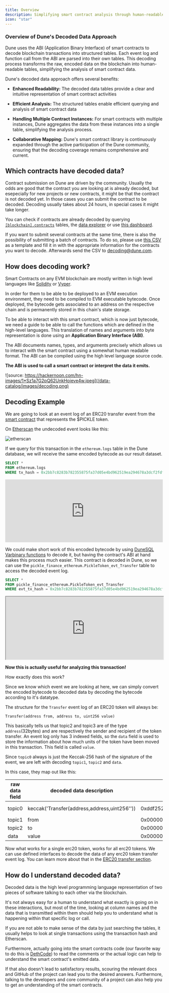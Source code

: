 ```yaml
---
title: Overview
description: Simplifying smart contract analysis through human-readable tables.
icon: "star"
---
```


### Overview of Dune's Decoded Data Approach

Dune uses the ABI (Application Binary Interface) of smart contracts to decode blockchain transactions into structured tables. Each event log and function call from the ABI are parsed into their own tables. This decoding process transforms the raw, encoded data on the blockchain into human-readable tables, simplifying the analysis of smart contract data.

Dune's decoded data approach offers several benefits:

- **Enhanced Readability:** The decoded data tables provide a clear and intuitive representation of smart contract activities

- **Efficient Analysis:** The structured tables enable efficient querying and analysis of smart contract data

- **Handling Multiple Contract Instances:** For smart contracts with multiple instances, Dune aggregates the data from these instances into a single table, simplifying the analysis process.

- **Collaborative Mapping:** Dune's smart contract library is continuously expanded through the active participation of the Dune community, ensuring that the decoding coverage remains comprehensive and current.

<CardGroup cols={2}>
  <Card
    title="Explore decoded logs"
    icon="circle-bolt"
    iconType="duotone"
    href="/data-catalog/evm/ethereum/decoded/event-logs"
  ></Card>
  <Card
    title="Explore decoded traces"
    icon="layer-group"
    iconType="duotone"
    href="/data-catalog/evm/ethereum/decoded/call-tables"
  ></Card>
</CardGroup>

## Which contracts have decoded data?

Contract submission on Dune are driven by the community. Usually the odds are good that the contract you are looking at is already decoded, but esepecially for new projects or new contracts, it might be that the contract is not decoded yet. In those cases you can submit the contract to be decoded. Decoding usually takes about 24 hours, in special cases it might take longer.

You can check if contracts are already decoded by querying [`[blockchain].contracts`](/data-catalog/evm/ethereum/decoded/contracts) tables, the [data explorer](/web-app/query-editor/data-explorer) or use [this dashboard](https://dune.com/dune/is-my-contract-decoded-yet-v2).

If you want to submit several contracts at the same time, there is also the possibility of submitting a batch of contracts. To do so, please use [this CSV](https://gist.github.com/antonio-mendes/c6a43c22862581674c11462cae230e23) as a template and fill it in with the appropriate information for the contracts you want to decode. Afterwards send the CSV to decoding@dune.com.

<CardGroup cols={2}>
  <Card
    title="Submit any contract for decoding"
    icon="file-import"
    iconType="duotone"
    href="/web-app/decoding-contracts"
  ></Card>
  <Card
    title="Explore already decoded contracts"
    icon="database"
    iconType="duotone"
    href="/data-catalog/evm/ethereum/decoded/contracts"
  ></Card>
</CardGroup>

## How does decoding work?

Smart Contracts on any EVM blockchain are mostly written in high level languages like [Solidity](https://docs.soliditylang.org/en/v0.8.2) or [Vyper](https://vyper.readthedocs.io/en/stable).

In order for them to be able to be deployed to an EVM execution environment, they need to be compiled to EVM executable bytecode. Once deployed, the bytecode gets associated to an address on the respective chain and is permanently stored in this chain's state storage.

To be able to interact with this smart contract, which is now just bytecode, we need a guide to be able to call the functions which are defined in the high-level languages. This translation of names and arguments into byte representation is done using an **Application Binary Interface (ABI)**.

The ABI documents names, types, and arguments precisely which allows us to interact with the smart contract using a somewhat human readable format. The ABI can be compiled using the high level language source code.

**The ABI is used to call a smart contract or interpret the data it emits.**

![source: https://hackernoon.com/hn-images/1*Sz1a7G2pQ62UnkHoieve4w.jpeg](/data-catalog/images/decoding.png)

## Decoding Example

We are going to look at an event log of an ERC20 transfer event from the [smart contract](https://etherscan.io/token/0x429881672B9AE42b8EbA0E26cD9C73711b891Ca5#readContract) that represents the $PICKLE token.

On [Etherscan](https://etherscan.io/tx/0x2bb7c8283b782355875fa37d05e4bd962519ea294678a3dcf2fdffbbd0761bc5#eventlog) the undecoded event looks like this:

![etherscan](/data-catalog/images/etherscan.png)

If we query for this transaction in the `ethereum.logs` table in the Dune database, we will receive the same encoded bytecode as our result dataset.

```sql
SELECT *
FROM ethereum.logs
WHERE tx_hash = 0x2bb7c8283b782355875fa37d05e4bd962519ea294678a3dcf2fdffbbd0761bc5
```

<div>
  <iframe
    src="https://dune.com/embeds/3455255/5806543/"
    width="100%"
    height="200px"
    frameBorder="0"
    scrolling="no"
  ></iframe>
</div>

We could make short work of this encoded bytecode by using [DuneSQL Varbinary functions](/query-engine/Functions-and-operators/varbinary) to decode it, but having the contract's ABI at hand makes this process much easier. This contract is decoded in Dune, so we can use the `pickle_finance_ethereum.PickleToken_evt_Transfer` table to access the decoded event log.

```sql
SELECT *
FROM pickle_finance_ethereum.PickleToken_evt_Transfer
WHERE evt_tx_hash = 0x2bb7c8283b782355875fa37d05e4bd962519ea294678a3dcf2fdffbbd0761bc5
```

<div>
  <iframe
    src="https://dune.com/embeds/3455274/5806581/"
    width="100%"
    height="200px"
  ></iframe>
</div>

**Now this is actually useful for analyzing this transaction!**

How exactly does this work?

Since we know which event we are looking at here, we can simply convert the encoded bytecode to decoded data by decoding the bytecode according to it's datatype.

The structure for the `Transfer` event log of an ERC20 token will always be:

```solidity
Transfer(address from, address to, uint256 value)
```

This basically tells us that topic2 and topic3 are of the type `address`(32bytes) and are respectively the sender and recipient of the token transfer. An event log only has 3 indexed fields, so the `data` field is used to store the information about how much units of the token have been moved in this transaction. This field is called `value`.

Since `topic0` always is just the Keccak-256 hash of the signature of the event, we are left with decoding `topic1`, `topic2` and `data`.

In this case, they map out like this:

| raw data field | decoded data description                       | raw data                                                           | decoded data                                                                  |
| -------------- | ---------------------------------------------- | ------------------------------------------------------------------ | ----------------------------------------------------------------------------- |
| topic0         | keccak('Transfer(address,address,uint256'')) | 0xddf252ad1be2c89b69c2b068fc378daa952ba7f163c4a11628f55a4df523b3ef | not needed, this table only contains event logs from the `transfer` event log |
| topic1         | from                                           | 0x00000000000000000000000075e89d5979e4f6fba9f97c104c2f0afb3f1dcb88 | 0x75e89d5979e4f6fba9f97c104c2f0afb3f1dcb88                                    |
| topic2         | to                                             | 0x00000000000000000000000087d9da48db6e1f925cb67d3b7d2a292846c24cf7 | 0x87d9da48db6e1f925cb67d3b7d2a292846c24cf7                                    |
| data           | value                                          | 0x00000000000000000000000000000000000000000000001a894d51f85cb08000 | 489509000000000000000                                                         |

Now what works for a single erc20 token, works for all erc20 tokens. We can use defined interfaces to decode the data of any erc20 token transfer event log. You can learn more about that in the [ERC20 transfer section](/data-catalog/curated/tokens/transfers/erc20-transfers).

## How do I understand decoded data?

Decoded data is the high level programming language representation of two pieces of software talking to each other via the blockchain.

It's not always easy for a human to understand what exactly is going on in these interactions, but most of the time, looking at column names and the data that is transmitted within them should help you to understand what is happening within that specific log or call.

If you are not able to make sense of the data by just searching the tables, it usually helps to look at single transactions using the transaction hash and Etherscan.

Furthermore, actually going into the smart contracts code (our favorite way to do this is [DethCode](https://etherscan.deth.net)) to read the comments or the actual logic can help to understand the smart contract's emitted data.

If that also doesn't lead to satisfactory results, scouring the relevant docs and GitHub of the project can lead you to the desired answers. Furthermore, talking to the developers and core community of a project can also help you to get an understanding of the smart contracts.
